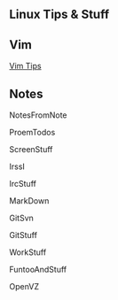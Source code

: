 == Linux Tips & Stuff ==

== Vim ==

[[Vim Tips]]

== Notes ==

NotesFromNote

ProemTodos

ScreenStuff

IrssI

IrcStuff

MarkDown

GitSvn

GitStuff

WorkStuff

FuntooAndStuff

OpenVZ
